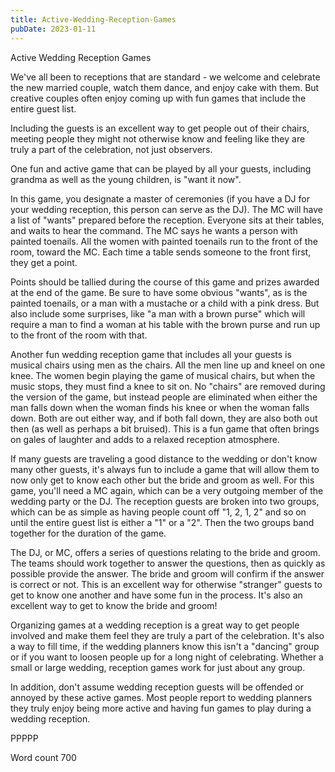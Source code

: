 ```yaml
---
title: Active-Wedding-Reception-Games
pubDate: 2023-01-11
---
```


Active Wedding Reception Games

We've all been to receptions that are standard - we welcome and celebrate the new married couple, watch them dance, and enjoy cake with them. But creative couples often enjoy coming up with fun games that include the entire guest list.

Including the guests is an excellent way to get people out of their chairs, meeting people they might not otherwise know and feeling like they are truly a part of the celebration, not just observers. 

One fun and active game that can be played by all your guests, including grandma as well as the young children, is "want it now".

In this game, you designate a master of ceremonies (if you have a DJ for your wedding reception, this person can serve as the DJ). The MC will have a list of "wants" prepared before the reception. Everyone sits at their tables, and waits to hear the command. The MC says he wants a person with painted toenails. All the women with painted toenails run to the front of the room, toward the MC. Each time a table sends someone to the front first, they get a point.

Points should be tallied during the course of this game and prizes awarded at the end of the game. Be sure to have some obvious "wants", as is the painted toenails, or a man with a mustache or a child with a pink dress. But also include some surprises, like "a man with a brown purse" which will require a man to find a woman at his table with the brown purse and run up to the front of the room with that.

Another fun wedding reception game that includes all your guests is musical chairs using men as the chairs. All the men line up and kneel on one knee. The women begin playing the game of musical chairs, but when the music stops, they must find a knee to sit on. No "chairs" are removed during the version of the game, but instead people are eliminated when either the man falls down when the woman finds his knee or when the woman falls down. Both are out either way, and if both fall down, they are also both out then (as well as perhaps a bit bruised). This is a fun game that often brings on gales of laughter and adds to a relaxed reception atmosphere.

If many guests are traveling a good distance to the wedding or don't know many other guests, it's always fun to include a game that will allow them to now only get to know each other but the bride and groom as well. For this game, you'll need a MC again, which can be a very outgoing member of the wedding party or the DJ. The reception guests are broken into two groups, which can be as simple as having people count off "1, 2, 1, 2" and so on until the entire guest list is either a "1" or a "2". Then the two groups band together for the duration of the game.

The DJ, or MC, offers a series of questions relating to the bride and groom. The teams should work together to answer the questions, then as quickly as possible provide the answer. The bride and groom will confirm if the answer is correct or not. This is an excellent way for otherwise "stranger" guests to get to know one another and have some fun in the process. It's also an excellent way to get to know the bride and groom! 

Organizing games at a wedding reception is a great way to get people involved and make them feel they are truly a part of the celebration. It's also a way to fill time, if the wedding planners know this isn't a "dancing" group or if you want to loosen people up for a long night of celebrating. Whether a small or large wedding, reception games work for just about any group.

In addition, don't assume wedding reception guests will be offended or annoyed by these active games. Most people report to wedding planners they truly enjoy being more active and having fun games to play during a wedding reception.

PPPPP

Word count 700